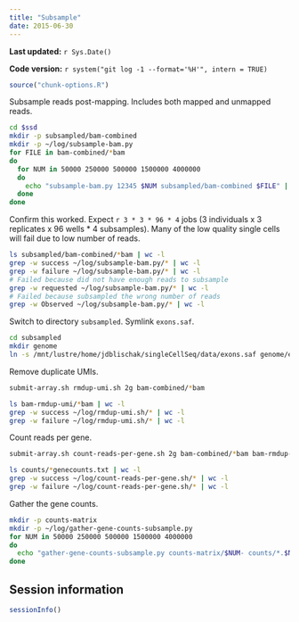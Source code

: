 ```yaml
---
title: "Subsample"
date: 2015-06-30
---
```


**Last updated:** `r Sys.Date()`

**Code version:** `r system("git log -1 --format='%H'", intern = TRUE)`

```r
source("chunk-options.R")
```

Subsample reads post-mapping.
Includes both mapped and unmapped reads.

```bash
cd $ssd
mkdir -p subsampled/bam-combined
mkdir -p ~/log/subsample-bam.py
for FILE in bam-combined/*bam
do
  for NUM in 50000 250000 500000 1500000 4000000
  do
    echo "subsample-bam.py 12345 $NUM subsampled/bam-combined $FILE" | qsub -l h_vmem=3g -V -cwd -N sub -j y -o ~/log/subsample-bam.py -q blades.q
  done
done
```

Confirm this worked.
Expect `r 3 * 3 * 96 * 4` jobs (3 individuals x 3 replicates x 96 wells * 4 subsamples).
Many of the low quality single cells will fail due to low number of reads.

```bash
ls subsampled/bam-combined/*bam | wc -l
grep -w success ~/log/subsample-bam.py/* | wc -l
grep -w failure ~/log/subsample-bam.py/* | wc -l
# Failed because did not have enough reads to subsample
grep -w requested ~/log/subsample-bam.py/* | wc -l
# Failed because subsampled the wrong number of reads
grep -w Observed ~/log/subsample-bam.py/* | wc -l
```

Switch to directory `subsampled`.
Symlink `exons.saf`.

```bash
cd subsampled
mkdir genome
ln -s /mnt/lustre/home/jdblischak/singleCellSeq/data/exons.saf genome/exons.saf
```

Remove duplicate UMIs.

```bash
submit-array.sh rmdup-umi.sh 2g bam-combined/*bam
```

```bash
ls bam-rmdup-umi/*bam | wc -l
grep -w success ~/log/rmdup-umi.sh/* | wc -l
grep -w failure ~/log/rmdup-umi.sh/* | wc -l
```

Count reads per gene.

```bash
submit-array.sh count-reads-per-gene.sh 2g bam-combined/*bam bam-rmdup-umi/*bam
```

```bash
ls counts/*genecounts.txt | wc -l
grep -w success ~/log/count-reads-per-gene.sh/* | wc -l
grep -w failure ~/log/count-reads-per-gene.sh/* | wc -l
```

Gather the gene counts.

```bash
mkdir -p counts-matrix
mkdir -p ~/log/gather-gene-counts-subsample.py
for NUM in 50000 250000 500000 1500000 4000000
do
  echo "gather-gene-counts-subsample.py counts-matrix/$NUM- counts/*.$NUM.*genecounts.txt" | qsub -l h_vmem=2g -cwd -V -j y -o ~/log/gather-gene-counts-subsample.py -N gene-counts-$NUM -q blades.q
done
```

## Session information

```r
sessionInfo()
```
